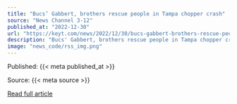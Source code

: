 ```yaml
---
title: "Bucs’ Gabbert, brothers rescue people in Tampa chopper crash"
source: "News Channel 3-12"
published_at: "2022-12-30"
url: "https://keyt.com/news/2022/12/30/bucs-gabbert-brothers-rescue-people-in-tampa-chopper-crash/"
description: "Bucs' Gabbert, brothers rescue people in Tampa chopper crashThe post Bucs&#8217; Gabbert, brothers rescue people in Tampa chopper crash appeared first on News Channel 3-12."
image: "news_code/rss_img.png"
---
```



  Published: {{< meta published_at >}}
  

  Source: {{< meta source >}}
  

  [Read full article]({{< meta url >}})
  

